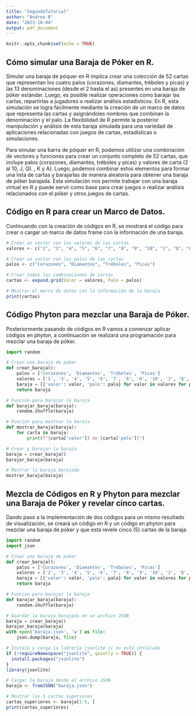 ---
title: "SegundoTutorial"
author: "Andrea B"
date: "2023-10-04"
output: pdf_document
---

```{r setup, include=FALSE}
knitr::opts_chunk$set(echo = TRUE)
```

## Cómo simular una Baraja de Póker en R.

Simular una baraja de póquer en R implica crear una colección de 52 cartas que representan los cuatro palos (corazones, diamantes, tréboles y picas) y las 13 denominaciones (desde el 2 hasta el as) presentes en una baraja de póker estándar. Luego, es posible realizar operaciones como barajar las cartas, repartirlas a jugadores o realizar análisis estadísticos. En R, esta simulación se logra fácilmente mediante la creación de un marco de datos que representa las cartas y asignándoles nombres que combinan la denominación y el palo. La flexibilidad de R permite la posterior manipulación y análisis de esta baraja simulada para una variedad de aplicaciones relacionadas con juegos de cartas, estadísticas o simulaciones.

Para simular una barra de póquer en R, podemos utilizar una combinación de vectores y funciones para crear un conjunto completo de 52 cartas, que incluye palos (corazones, diamantes, tréboles y picas) y valores de carta (2 al 10, J, Q). , K y A). Luego, podemos combinar estos elementos para formar una lista de cartas y barajarlas de manera aleatoria para obtener una baraja de póker barajada. Esta simulación nos permite trabajar con una baraja virtual en R y puede servir como base para crear juegos o realizar análisis relacionados con el póker y otros juegos de cartas.

## Código en R para crear un Marco de Datos.

Continuando con la creación de códigos en R, se mostrará el código para crear o cargar un marco de datos frame con la información de una baraja.

```{r}
# Crear un vector con los valores de las cartas
valores <- c("2", "3", "4", "5", "6", "7", "8", "9", "10", "J", "Q", "K", "A")

# Crear un vector con los palos de las cartas
palos <- c("Corazones", "Diamantes", "Tréboles", "Picas")

# Crear todas las combinaciones de cartas
cartas <- expand.grid(Valor = valores, Palo = palos)

# Mostrar el marco de datos con la información de la baraja
print(cartas)

```

## Código Phyton para mezclar una Baraja de Póker.

Posteriormente pasando de códigos en R vamos a comenzar aplicar códigos en phyton, a continuación se realizará una programación para mezclar una baraja de póker.

```{python}
import random

# Crear una baraja de poker
def crear_baraja():
    palos = ['Corazones', 'Diamantes', 'Tréboles', 'Picas']
    valores = ['2', '3', '4', '5', '6', '7', '8', '9', '10', 'J', 'Q', 'K', 'A']
    baraja = [{'valor': valor, 'palo': palo} for valor in valores for palo in palos]
    return baraja

# Función para barajar la baraja
def barajar_baraja(baraja):
    random.shuffle(baraja)

# Función para mostrar la baraja
def mostrar_baraja(baraja):
    for carta in baraja:
        print(f"{carta['valor']} de {carta['palo']}")

# Crear y barajar la baraja
baraja = crear_baraja()
barajar_baraja(baraja)

# Mostrar la baraja barajada
mostrar_baraja(baraja)

```

## Mezcla de Códigos en R y Phyton para mezclar una Baraja de Póker y revelar cinco cartas.

Dando paso a la implementación de dos códigos para un mismo resultado de visualización, se creará un código en R y un código en phyton para mezclar una baraja de póker y que esta revele cinco (5) cartas de la baraja.

```{python}
import random
import json

# Crear una baraja de poker
def crear_baraja():
    palos = ['Corazones', 'Diamantes', 'Tréboles', 'Picas']
    valores = ['2', '3', '4', '5', '6', '7', '8', '9', '10', 'J', 'Q', 'K', 'A']
    baraja = [{'valor': valor, 'palo': palo} for valor in valores for palo in palos]
    return baraja

# Función para barajar la baraja
def barajar_baraja(baraja):
    random.shuffle(baraja)

# Guardar la baraja barajada en un archivo JSON
baraja = crear_baraja()
barajar_baraja(baraja)
with open('baraja.json', 'w') as file:
    json.dump(baraja, file)
```

```{r}
# Instala y carga la librería jsonlite si no está instalada
if (!requireNamespace("jsonlite", quietly = TRUE)) {
  install.packages("jsonlite")
}
library(jsonlite)

# Cargar la baraja desde el archivo JSON
baraja <- fromJSON("baraja.json")

# Mostrar las 5 cartas superiores
cartas_superiores <- baraja[1:5, ]
print(cartas_superiores)

```
